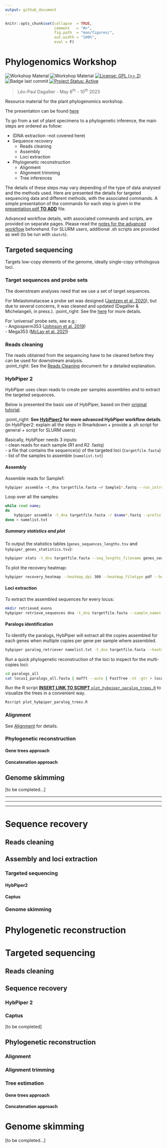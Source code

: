 ```yaml
---
output: github_document
---
```


<!-- README.md is generated from README.Rmd. Please edit that file -->


```r
knitr::opts_chunk$set(collapse  = TRUE,
                      comment   = "#>",
                      fig.path  = "man/figures/",
                      out.width = "100%",
                      eval = F)
```



# Phylogenomics Workshop

<!-- badges: start -->
![Workshop Material](https://img.shields.io/badge/status-under_construction-orange)
![Workshop Material](https://img.shields.io/badge/Workshop-Material-brightgreen) [![License: GPL (>= 2)](https://img.shields.io/badge/License-GPL%20%28%3E%3D%202%29-blue.svg)](https://choosealicense.com/licenses/gpl-2.0/) ![Badge last commit](https://img.shields.io/github/last-commit/LPDagallier/Phylogenomics_Workshop) 
[![Project Status: Active](https://www.repostatus.org/badges/latest/active.svg)](https://www.repostatus.org/#active)
<!-- badges: end -->

> Léo-Paul Dagallier - May 8<sup>th</sup> - 10<sup>th</sup> 2023  

Resource material for the plant phylogenomics workshop.

The presentation can be found [here](./Plant_Phylogenomics_Workshop_001.pdf)

To go from a set of plant specimens to a phylogenetic inference, the main steps are ordered as follow:

- (DNA extraction --not covered here)
- Sequence recovery  
  - Reads cleaning  
  - Assembly  
  - Loci extraction  
- Phylogenetic reconstruction
  - Alignment  
  - Alignment trimming  
  - Tree inferences  

The details of these steps may vary depending of the type of data analysed and the methods used. Here are presented the details for targeted sequencing data and different methods, with the associated commands. 
A simple presentation of the commands for each step is given in the [presentation.pdf **TO ADD**]() file.

Advanced workflow details, with associated commands and scripts, are provided on separate pages.
Please read the [notes for the advanced workflow](Notes_for_advanced_wf.md) beforehand. For SLURM users, additional .sh scripts are provided as well (to be run with `sbatch`).

## Targeted sequencing
Targets low-copy elements of the genome, ideally single-copy orthologous loci.

### Target sequences and probe sets
The downstream analyses need that we use a set of target sequences.

For Melastomataceae a probe set was designed ([Jantzen et al. 2020](https://bsapubs.onlinelibrary.wiley.com/doi/abs/10.1002/aps3.11345)), but due to several concerns, it was cleaned and updated (Dagallier & Michelangeli, in press.). 
:point_right: See the [here](https://github.com/LPDagallier/Clean_Melasto_probe_set) for more details. 

For 'universal' probe sets, see e.g.:  
- Angiosperm353 ([Johnson et al. 2019](https://doi.org/10.1093/sysbio/syy086))  
- Mega353 ([McLay et al. 2021](https://github.com/chrisjackson-pellicle/NewTargets))

### Reads cleaning
The reads obtained from the sequencing have to be cleaned before they can be used for downstream analysis.  
:point_right: See the [Reads Cleaning](reads_cleaning.md) document for a detailed explanation.

### HybPiper 2

HybPiper uses clean reads to create per samples assemblies and to extract the targeted sequences.  

Below is presented the basic use of HybPiper, based on their [original tutorial](https://github.com/mossmatters/HybPiper/wiki/Tutorial).

:point_right: **See [HybPiper2](HybPiper2.Rmd) for more advanced HybPiper workflow details**.  
(in HybPiper2: explain all the steps in Rmarkdown + provide a .sh script for general + script for SLURM users)

Basically, HybPiper needs 3 inputs:  
- clean reads for each sample (R1 and R2 .fastq)  
- a file that contains the sequence(s) of the targeted loci (`targetfile.fasta`)  
- list of the samples to assemble (`namelist.txt`)  

#### Assembly
Assemble reads for Sample1:
```bash
hybpiper assemble –t_dna targetfile.fasta –r Sample1*.fastq --run_intronerate
```

Loop over all the samples:
```bash
while read name;
do
	hybpiper assemble -t_dna targetfile.fasta -r $name*.fastq --prefix $name --run_intronerate ; 
done < namelist.txt
```

##### Summary statistics and plot
To output the statistics tables (`genes_sequences_lengths.tsv` and `hybpiper_genes_statistics.tsv`):
```bash
hybpiper stats -t_dna targetfile.fasta --seq_lengths_filename genes_sequences_lengths --stats_filename hybpiper_genes_statistics gene namelist.txt
```

To plot the recovery heatmap:
```bash
hybpiper recovery_heatmap --heatmap_dpi 300 --heatmap_filetype pdf --heatmap_filename recovery_heatmap_exons genes_sequences_lengths.tsv
```

#### Loci extraction
To extract the assembled sequences for every locus:
```bash
mkdir retrieved_exons
hybpiper retrieve_sequences dna -t_dna targetfile.fasta --sample_names namelist.txt --fasta_dir retrieved_exons
```

#### Paralogs identification
To identify the paralogs, HybPiper will extract all the copies assembled for each genes when multiple copies per gene per sample where assembled.
```bash
hybpiper paralog_retriever namelist.txt -t_dna targetfile.fasta --heatmap_filetype pdf --heatmap_dpi 300
```

Run a quick phylogenetic reconstruction of the loci to inspect for the multi-copies loci:
```bash
cd paralogs_all
cat locus1_paralogs_all.fasta | mafft --auto | FastTree -nt -gtr > locus1_paralogs_all.tre
```

Run the R script [**INSERT LINK TO SCRIPT** `plot_hybpiper_paralog_trees.R`]() to visualize the trees in a convenient way.
```bash
Rscript plot_hybpiper_paralog_trees.R
```

### Alignment
See [Alignment](Alignment.Rmd) for details.

### Phylogenetic reconstruction
#### Gene trees approach
#### Concatenation approach

## Genome skimming
[to be completed...]

***
***
***
# Sequence recovery
## Reads cleaning
## Assembly and loci extraction
### Targeted sequencing
#### HybPiper2
#### Captus
### Genome skimming
# Phylogenetic reconstruction

# Targeted sequencing
## Reads cleaning
## Sequence recovery
### HybPiper 2
### Captus
[to be completed]


## Phylogenetic reconstruction
### Alignment
### Alignment trimming
### Tree estimation
#### Gene trees approach
#### Concatenation approach

# Genome skimming
[to be completed...]

